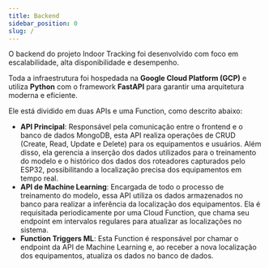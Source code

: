```yaml
---
title: Backend
sidebar_position: 0
slug: /
---
```



O backend do projeto Indoor Tracking foi desenvolvido com foco em escalabilidade, alta disponibilidade e desempenho. 

Toda a infraestrutura foi hospedada na **Google Cloud Platform (GCP)** e utiliza **Python** com o framework **FastAPI** para garantir uma arquitetura moderna e eficiente.

Ele está dividido em duas APIs e uma Function, como descrito abaixo:

- **API Principal**: Responsável pela comunicação entre o frontend e o banco de dados MongoDB, esta API realiza operações de CRUD (Create, Read, Update e Delete) para os equipamentos e usuários. Além disso, ela gerencia a inserção dos dados utilizados para o treinamento do modelo e o histórico dos dados dos roteadores capturados pelo ESP32, possibilitando a localização precisa dos equipamentos em tempo real.
- **API de Machine Learning**: Encargada de todo o processo de treinamento do modelo, essa API utiliza os dados armazenados no banco para realizar a inferência da localização dos equipamentos. Ela é requisitada periodicamente por uma Cloud Function, que chama seu endpoint em intervalos regulares para atualizar as localizações no sistema.
- **Function Triggers ML**: Esta Function é responsável por chamar o endpoint da API de Machine Learning e, ao receber a nova localização dos equipamentos, atualiza os dados no banco de dados.

<DocCardList />
